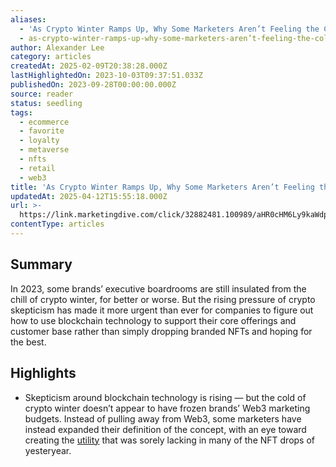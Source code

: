 ```yaml
---
aliases:
  - 'As Crypto Winter Ramps Up, Why Some Marketers Aren’t Feeling the Cold'
  - as-crypto-winter-ramps-up-why-some-marketers-aren’t-feeling-the-cold
author: Alexander Lee
category: articles
createdAt: 2025-02-09T20:38:28.000Z
lastHighlightedOn: 2023-10-03T09:37:51.033Z
publishedOn: 2023-09-28T00:00:00.000Z
source: reader
status: seedling
tags:
  - ecommerce
  - favorite
  - loyalty
  - metaverse
  - nfts
  - retail
  - web3
title: 'As Crypto Winter Ramps Up, Why Some Marketers Aren’t Feeling the Cold'
updatedAt: 2025-04-12T15:55:18.000Z
url: >-
  https://link.marketingdive.com/click/32882481.100989/aHR0cHM6Ly9kaWdpZGF5LmNvbS9tYXJrZXRpbmcvYXMtY3J5cHRvLXdpbnRlci1yYW1wcy11cC1zb21lLW1hcmtldGVycy1hcmVudC1mZWVsaW5nLXRoZS1jb2xkLw/637e582e0821e0a3d7090092Bc5a7d495
contentType: articles
---
```

## Summary

In 2023, some brands’ executive boardrooms are still insulated from the chill of crypto winter, for better or worse. But the rising pressure of crypto skepticism has made it more urgent than ever for companies to figure out how to use blockchain technology to support their core offerings and customer base rather than simply dropping branded NFTs and hoping for the best.

## Highlights

- Skepticism around blockchain technology is rising — but the cold of crypto winter doesn’t appear to have frozen brands’ Web3 marketing budgets. Instead of pulling away from Web3, some marketers have instead expanded their definition of the concept, with an eye toward creating the [utility](https://digiday.com/marketing/utility-versus-speculation-why-brands-want-to-make-nfts-useful-rather-than-profitable-amid-the-crypto-downturn/) that was sorely lacking in many of the NFT drops of yesteryear.
